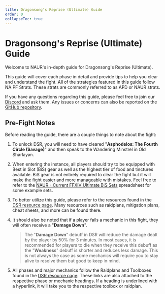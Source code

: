 ```yaml
---
title: Dragonsong's Reprise (Ultimate) Guide
order: 0
collapseToc: true
---
```


# Dragonsong's Reprise (Ultimate) Guide

<Banner
  src="/images/thumbnails/ultimate/dsr.avif"
  alt="Dragonsong's Reprise (Ultimate)"
/>

Welcome to NAUR's in-depth guide for Dragonsong's Reprise (Ultimate).

This guide will cover each phase in detail and provide tips to help you clear and understand the fight.
All of the strategies featured in this guide follow NA PF Strats.
These strats are commonly referred to as APD or NAUR strats.

If you have any questions regarding this guide, please feel free to join our
[Discord](https://discord.com/invite/naurffxiv) and ask them.
Any issues or concerns can also be reported on the
[GitHub repository](https://github.com/naurffxiv/naurffxiv).

## Pre-Fight Notes

Before reading the guide, there are a couple things to note about the fight:

1. To unlock DSR, you will need to have cleared "**Asphodelos: The Fourth Circle (Savage)**" and then
   speak to the Wandering Minstrel in Old Sharlayan.

2. When entering the instance, all players should try to be equipped with Best in Slot (BiS) gear
   as well as the highest tier of food and tinctures available. BiS gear is not entirely required
   to clear the fight but it will make the fight easier and more manageable with mistakes.
   Feel free to refer to the
   [NAUR - Current FFXIV Ultimate BiS Sets](https://docs.google.com/spreadsheets/d/1V5HIN_yUxc-PIQQDv8zKkQ9TQNZ3OxQc66AxKIC_KaQ)
   spreadsheet for some example sets.

3. To better utilize this guide, please refer to the resources found in the
   [DSR resource page](/ultimate/dsr). Many resources such as raidplans, mitigation plans,
   cheat sheets, and more can be found there.

4. It should also be noted that if a player fails a mechanic in this fight, they will often
   receive a "**Damage Down**".

   > The "**Damage Down**" debuff in DSR will reduce the damage dealt by the player by 50% for 3 minutes.
   > In most cases, it is recommended for players to die when they receive this debuff as the
   > "**Weakness**" debuff is shorter and reduces less damage. This is not always the case as some
   > mechanics will require you to stay alive to resolve them but good to keep in mind.

5. All phases and major mechanics follow the Raidplans and Toolboxes found in the
   [DSR resource page](/ultimate/dsr). These links are also attached to the respective phase or mechanic headings.
   If a heading is underlined with a hyperlink, it will take you to the respective toolbox or raidplan.
